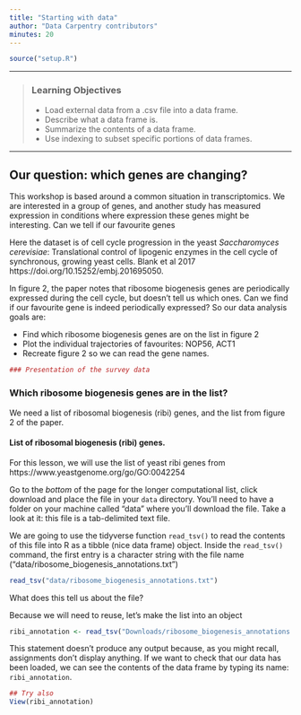 ```yaml
---
title: "Starting with data"
author: "Data Carpentry contributors"
minutes: 20
---
```


```r
source("setup.R")
```

------------

> ### Learning Objectives
>
> * Load external data from a .csv file into a data frame.
> * Describe what a data frame is.
> * Summarize the contents of a data frame.
> * Use indexing to subset specific portions of data frames. 


------------

## Our question: which genes are changing?

This workshop is based around a common situation in transcriptomics. We are interested in a group of genes, and another study has measured expression in  conditions where expression these genes might be interesting. Can we tell if our favourite genes 

Here the dataset is of cell cycle progression in the yeast *Saccharomyces cerevisiae*: Translational control of lipogenic enzymes in the cell cycle of synchronous, growing yeast cells. Blank et al 2017 https://doi.org/10.15252/embj.201695050.


In figure 2, the paper notes that ribosome biogenesis genes are periodically expressed during the cell cycle, but doesn't tell us which ones. Can we find if our favourite gene is indeed periodically expressed? So our data analysis goals are:

* Find which ribosome biogenesis genes are on the list in figure 2
* Plot the individual trajectories of favourites: NOP56, ACT1
* Recreate figure 2 so we can read the gene names.

```r
### Presentation of the survey data
```

### Which ribosome biogenesis genes are in the list?

We need a list of ribosomal biogenesis (ribi) genes, and the list from figure 2 of the paper.

#### List of ribosomal biogenesis (ribi) genes.

For this lesson, we will use the list of yeast ribi genes from https://www.yeastgenome.org/go/GO:0042254

Go to the *bottom* of the page for the longer computational list, click download and place the file in your `data` directory. You'll need to have a folder on your machine called "data" where 
you'll download the file. Take a look at it: this file is a tab-delimited text file. 

We are going to use the tidyverse function `read_tsv()` to read the contents of this file into R as a tibble (nice data frame) object. Inside the `read_tsv()` command, the first entry is a character string with the file name ("data/ribosome_biogenesis_annotations.txt")

```r
read_tsv("data/ribosome_biogenesis_annotations.txt")
```

What does this tell us about the file?

Because we will need to reuse, let's make the list into an object

```r
ribi_annotation <- read_tsv("Downloads/ribosome_biogenesis_annotations.txt")
```

This statement doesn't produce any output because, as you might recall,
assignments don't display anything. If we want to check that our data has been
loaded, we can see the contents of the data frame by typing its name: `ribi_annotation`.

```r
## Try also
View(ribi_annotation)
```
